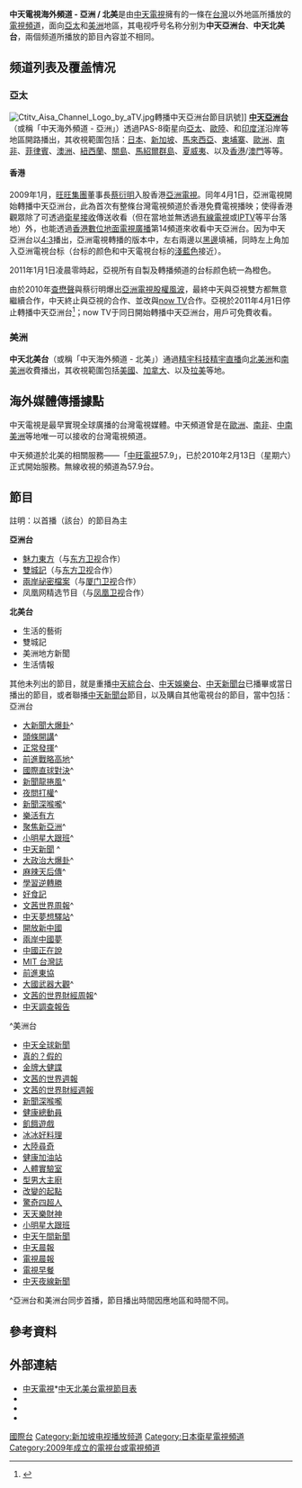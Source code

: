 {{TV channel|[[中天電視|中天電視]]}}
{{頻道資訊
| 頻道名稱         = 中天電視海外頻道 - 亞洲 / 北美
| 頻道圖片檔案     = 
| 頻道圖片尺寸     = 
| 頻道圖片名稱     = 
| 開播日期         = 2009年4月1日（{{age in years and days|2009|4|1|age=no}}）
| 停播日期         = 
| 所屬國家         = {{TWN}}
| 總部所在         = {{TWN}}[[台北市|台北市]][[內湖區|內湖區]][[民權東路|民權東路]]六段25號
| 播放地區         = [[亞太|亞太]]（[[台灣|台灣]]除外）、<br />[[歐洲|歐洲]]、[[南非|南非]]、[[美洲|美洲]]
| 收視率           = 
| 收視率調查時間   = 
| 收視率資料來源   = 
| 頻道口號         = 
| 擁有者           = [[中天電視|中天電視]]
| 持股者           = 
| 前頻道名稱       = 
| 被取代名稱       = 
| 集團同類頻道     = [[中天新聞台|中天新聞台]]<br>[[中天娛樂台|中天娛樂台]]<br>[[中天綜合台|中天綜合台]]
| 重播服務頻道     = 
| 頻道官方網站     = http://www.ctitv.com.tw/
| 備註             = 
| 有線電視供應商01 = {{MAC}}[[澳門有線電視|澳門有線電視]]
| 有線電視頻道數01 = 13頻道
| 有線電視供應商02 = {{MAC}}[[澳門基本電視頻道|澳門基本電視頻道]]
| 有線電視頻道數02 = 數碼132頻道(高清版)
| 數位電視供應商01 = {{US}}洛杉機{{link-en|KJLA|KJLA}}
| 數位電視頻道數01 = 579頻道
| 數位電視供應商02 = {{SIN}}[[新加坡電視頻道列表|星和視界]]
| 數位電視頻道數02 = 827頻道（高清）
| 數位電視供應商03 = {{PHI}}[[w:en:Global_Destiny_Cable|Global Destiny Cable]]
| 數位電視頻道數03 = 63頻道
| 數位電視供應商04 = {{US}}[[Xfinity_Comcast|Xfinity Comcast]]
| 數位電視頻道數04 = 3138頻道
| 衛星電視供應商01 = {{馬來西亞}}[[Astro|Astro]]
| 衛星電視頻道數01 = 316頻道 (HD)
| 卫星电视供应商02 = {{马来西亚}}[[Astro_NJOI|NJOI]]
| 卫星电视频道数02 = 316频道 (HD)
| 衛星電視供應商03 = {{TWN}}[[數碼天空|數碼天空]]
| 衛星電視頻道數03 = 47頻道（HD）（A、B、C套餐）、27頻道（HD）（819套餐）
| 寬頻電視供應商01 = {{HK}}[[now_TV|now TV]]
| 寬頻電視頻道數01 = 538頻道
| 寬頻電視供應商02 = {{SIN}}[[新加坡電視頻道列表|Singtel TV]]
| 寬頻電視頻道數02 = 557頻道（高清）
| 寬頻電視供應商03 = {{马来西亚}}[[unifi_TV|unifi TV]]
| 寬頻電視頻道數03 = 236頻道（高清）(即将开播)
| 線上收看網站01   = [[歡樂看FainTV|歡樂看FainTV]]
| 線上收看網址01   = [https://www.faintv.com.tw/ 線上直播]
| 線上收看網站02   = {{TWN}}LiTV 線上影視
| 線上收看網址02   = [https://www.litv.tv/channel/watch.do?content_id=4gtv-4gtv109&content_type=channel 線上直播]
| 線上收看網站03   = 马来西亚Astro
| 線上收看網址03   = Astro Go
}}
'''中天電視海外頻道 - 亞洲 / 北美'''是由[[中天電視|中天電視]]擁有的一條在[[台灣|台灣]]以外地區所播放的[[電視頻道|電視頻道]]，面向[[亞太|亞太]]和[[美洲|美洲]]地區，其电视呼号名称分别为'''中天亞洲台'''、'''中天北美台'''，兩個频道所播放的節目內容並不相同。

==频道列表及覆盖情况==
===亞太===
[[File:Ctitv_Aisa_Channel_Logo_by_aTV.jpg|thumb]]轉播中天亞洲台節目訊號]]
'''[[中天亞洲台|中天亞洲台]]'''（或稱「中天海外頻道 - 亞洲」）透過PAS-8衛星向[[亞太|亞太]]、[[歐陸|歐陸]]、和[[印度洋|印度洋]]沿岸等地區開路播出，其收視範圍包括：[[日本|日本]]、[[新加坡|新加坡]]、[[馬來西亞|馬來西亞]]、[[柬埔寨|柬埔寨]]、[[歐洲|歐洲]]、[[南非|南非]]、[[菲律賓|菲律賓]]、[[澳洲|澳洲]]、[[紐西蘭|紐西蘭]]、[[關島|關島]]、[[馬紹爾群島|馬紹爾群島]]、[[夏威夷|夏威夷]]、以及[[香港|香港]]/[[澳門|澳門]]等等。

====香港====
2009年1月，[[旺旺集團|旺旺集團]]董事長[[蔡衍明|蔡衍明]]入股香港[[亞洲電視|亞洲電視]]。同年4月1日，亞洲電視開始轉播中天亞洲台，此為首次有整條台灣電視頻道於香港免費電視播映；使得香港觀眾除了可透過[[衛星電視|衛星接收]]傳送收看（但在當地並無透過[[有線電視|有線電視]]或[[IPTV|IPTV]]等平台落地）外，也能透過[[香港數位地面電視廣播|香港數位地面電視廣播]]第14頻道來收看中天亞洲台。因为中天亞洲台以[[4:3|4:3]]播出，亞洲電視轉播的版本中，左右兩邊以[[黑邊|黑邊]]填補，同時左上角加入亞洲電視台标（台标的颜色和中天電視台标的[[淺藍色|淺藍色]]接近）。

2011年1月1日凌晨零時起，亞視所有自製及轉播頻道的台标颜色統一為橙色。

由於2010年[[查懋聲|查懋聲]]與蔡衍明爆出[[亞洲電視股權風波_(2010年)|亞洲電視股權風波]]，最終中天與亞視雙方都無意繼續合作，中天終止與亞視的合作、並改與[[now_TV|now TV]]合作。亞視於2011年4月1日停止轉播中天亞洲台<ref>{{Cite web |url=https://archive.vn/IsiJO/e00b38a4266965e25fc521408dbffd6b2c78dbc1.jpg |title=擷取畫面 |accessdate=2011-04-03 |archive-date=2020-10-22 |archive-url=https://web.archive.org/web/20201022152042/https://archive.vn/IsiJO/e00b38a4266965e25fc521408dbffd6b2c78dbc1.jpg |dead-url=yes }}</ref>；now TV于同日開始轉播中天亞洲台，用戶可免費收看。

===美洲===
'''中天北美台'''（或稱「中天海外頻道 - 北美」）通過[[精宇科技|精宇科技]][[精宇直播|精宇直播]]向[[北美洲|北美洲]]和[[南美洲|南美洲]]收費播出，其收視範圍包括[[美國|美國]]、[[加拿大|加拿大]]、以及[[拉美|拉美]]等地。

==海外媒體傳播據點==

中天電視是最早實現全球廣播的台灣電視媒體。中天頻道曾是在[[歐洲|歐洲]]、[[南非|南非]]、[[中南美洲|中南美洲]]等地唯一可以接收的台灣電視頻道。

中天頻道於北美的相關服務——「[[中旺電視|中旺電視]]57.9」，已於2010年2月13日（星期六）正式開始服務。無線收視的頻道為57.9台。

==節目==
註明：以首播（該台）的節目為主

'''亞洲台'''
*[[魅力東方|魅力東方]]（与[[东方卫视|东方卫视]]合作）
*[[雙城記_(中天電視節目)、(上海東方衛視節目)|雙城記]]（与[[东方卫视|东方卫视]]合作）
*[[兩岸祕密檔案|兩岸祕密檔案]]（与[[厦门卫视|厦门卫视]]合作）
*凤凰网精选节目（与[[凤凰卫视|凤凰卫视]]合作）
'''北美台'''

*生活的藝術
*雙城記
*美洲地方新聞
*生活情報

其他未列出的節目，就是重播[[中天綜合台|中天綜合台]]、[[中天娛樂台|中天娛樂台]]、[[中天新聞台|中天新聞台]]已播畢或當日播出的節目，或者聯播[[中天新聞台|中天新聞台]]節目，以及購自其他電視台的節目，當中包括：
亞洲台
* [[大新聞大爆卦|大新聞大爆卦]]^
* [[頭條開講|頭條開講]]^
* [[正常發揮|正常發揮]]^
* [[前進戰略高地|前進戰略高地]]^
* [[國際直球對決|國際直球對決]]^
* [[新聞龍捲風|新聞龍捲風]]^
* [[夜問打權|夜問打權]]^
* [[新聞深喉嚨|新聞深喉嚨]]^
* [[樂活有方|樂活有方]]
* [[聚焦新亞洲|聚焦新亞洲]]^
* [[小明星大跟班|小明星大跟班]]^
* [[中天新聞|中天新聞]] ^
* [[大政治大爆卦|大政治大爆卦]]^
* [[麻辣天后傳|麻辣天后傳]]^
* [[學習逆轉勝|學習逆轉勝]]
* [[好食記|好食記]]
* [[文茜世界周報|文茜世界周報]]^
* [[中天夢想驛站|中天夢想驛站]]^
* [[開放新中國|開放新中國]]
* [[兩岸中國夢|兩岸中國夢]]
* [[中國正在說|中國正在說]]
* [[MIT_台灣誌|MIT 台灣誌]]
* [[前進東協|前進東協]]
* [[大國武器大觀|大國武器大觀]]^
* [[文茜的世界財經周報|文茜的世界財經周報]]^
* [[中天調查報告|中天調查報告]]
^美洲台
* [[中天全球新聞|中天全球新聞]]
* [[真的？假的|真的？假的]]
* [[金牌大健諜|金牌大健諜]]
* [[文茜的世界周報|文茜的世界週報]]
* [[文茜的世界財經周報|文茜的世界財經週報]]
* [[新聞深喉嚨|新聞深喉嚨]]
* [[健康總動員|健康總動員]]
* [[飢餓遊戲_(電視節目)|飢餓遊戲]]
* [[冰冰好料理|冰冰好料理]]
* [[大陸尋奇|大陸尋奇]]
* [[健康加油站|健康加油站]]
* [[人體實驗室|人體實驗室]]
* [[型男大主廚|型男大主廚]]
* [[改變的起點|改變的起點]]
* [[驚奇四超人|驚奇四超人]]
* [[天天樂財神|天天樂財神]]
* [[小明星大跟班|小明星大跟班]]
* [[中天午間新聞|中天午間新聞]]
* [[中天晨報|中天晨報]]
* [[電視晨報|電視晨報]]
* [[電視早餐|電視早餐]]
* [[中天夜線新聞|中天夜線新聞]]

^亞洲台和美洲台同步首播，節目播出時間因應地區和時間不同。

==參考資料==
{{reflist}}

==外部連結==
*[http://www.ctitv.com.tw/ 中天電視]*[https://web.archive.org/web/20100612081144/http://www.ctitv.com.tw/schedule_A1.html 中天北美台電視節目表]
* {{Wayback|url=http://www.ctitv.com.tw/ |date=20100612081144 }}
*{{Sinaweibo|ctiasia|中天電視亞洲台}}
*{{YouTube|user=ctiasia|中天亞洲台}}

{{中國時報集團}}


[[Category:中天電視|國際台]]
[[Category:新加坡电视播放频道|Category:新加坡电视播放频道]]
[[Category:日本衛星電視頻道|Category:日本衛星電視頻道]]
[[Category:2009年成立的電視台或電視頻道|Category:2009年成立的電視台或電視頻道]]